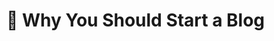 # 📝 Why You Should Start a Blog


[^1]: This is from Austin Kleon's book, [Show Your Work](https://austinkleon.com/show-your-work). It's a light but enjoyable read. Or so I'm told. I haven't actually read it.
[^2]: https://signalvnoise.com/posts/1620-sell-your-by-products 
